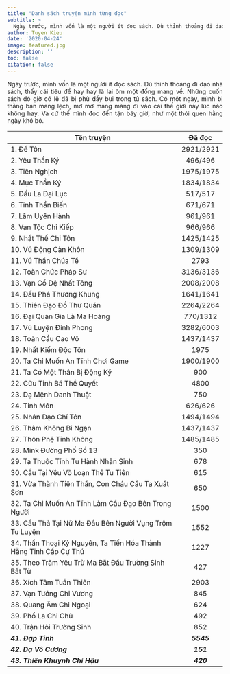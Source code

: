 ```yaml
---
title: "Danh sách truyện mình từng đọc"
subtitle: >
  Ngày trước, mình vốn là một người ít đọc sách. Dù thỉnh thoảng đi dạo nhà sách, thấy cái tiêu đề hay hay là lại ôm một đống mang về. Những cuốn sách đó...
author: Tuyen Kieu  
date: '2020-04-24'
image: featured.jpg
description: ''
toc: false
citation: false
---
```


<p style = "text-align: justify">Ngày trước, mình vốn là một người ít đọc sách. Dù thỉnh thoảng đi dạo nhà sách, thấy cái tiêu đề hay hay là lại ôm một đống mang về. Những cuốn sách đó giờ có lẽ đã bị phủ đầy bụi trong tủ sách. Có một ngày, mình bị thằng bạn mang lệch, mơ mơ màng màng đi vào cái thế giới này lúc nào không hay. Và cứ thế mình đọc đến tận bây giờ, như một thói quen hằng ngày khó bỏ. </p>

| Tên truyện|Đã đọc|
|---|:---:|
|1. Đế Tôn|2921/2921|
|2. Yêu Thần Ký|496/496|
|3. Tiên Nghịch|1975/1975|
|4. Mục Thần Ký |1834/1834|
|5. Đấu La Đại Lục |517/517|
|6. Tinh Thần Biến |671/671|
|7. Lâm Uyên Hành |961/961|
|8. Vạn Tộc Chi Kiếp |966/966|
|9. Nhất Thế Chi Tôn |1425/1425|
|10. Vũ Động Càn Khôn |1309/1309|
|11. Vũ Thần Chúa Tể |2793|
|12. Toàn Chức Pháp Sư |3136/3136|
|13. Vạn Cổ Đệ Nhất Tông |2008/2008|
|14. Đấu Phá Thương Khung |1641/1641|
|15. Thiên Đạo Đồ Thư Quán |2264/2264|
|16. Đại Quản Gia Là Ma Hoàng |770/1312|
|17. Vũ Luyện Đỉnh Phong |3282/6003|
|18. Toàn Cầu Cao Võ |1437/1437|
|19. Nhất Kiếm Độc Tôn |1975|
|20. Ta Chỉ Muốn An Tĩnh Chơi Game |1900/1900|
|21. Ta Có Một Thân Bị Động Kỹ |900|
|22. Cửu Tinh Bá Thể Quyết |4800|
|23. Dạ Mệnh Danh Thuật |750|
|24. Tinh Môn |626/626|
|25. Nhân Đạo Chí Tôn |1494/1494|
|26. Thâm Không Bỉ Ngạn |1437/1437|
|27. Thôn Phệ Tinh Không |1485/1485|
|28. Mink Đường Phố Số 13 |350|
|29. Ta Thuộc Tính Tu Hành Nhân Sinh |678|
|30. Cẩu Tại Yêu Võ Loạn Thế Tu Tiên |615| 
|31. Vừa Thành Tiên Thần, Con Cháu Cầu Ta Xuất Sơn |650|
|32. Ta Chỉ Muốn An Tĩnh Làm Cẩu Đạo Bên Trong Người |1500|
|33. Cẩu Thả Tại Nữ Ma Đầu Bên Người Vụng Trộm Tu Luyện|1552|
|34. Thần Thoại Kỷ Nguyên, Ta Tiến Hóa Thành Hằng Tinh Cấp Cự Thú|1227|
|35. Theo Trảm Yêu Trừ Ma Bắt Đầu Trường Sinh Bất Tử|427|
|36. Xích Tâm Tuần Thiên |2903|
|37. Vạn Tướng Chi Vương|845|
|38. Quang Âm Chi Ngoại|624|
|39. Phổ La Chi Chủ|492|
|40. Trận Hỏi Trường Sinh|852|
|***41. Đạp Tinh***|***5545***|
|***42. Dạ Vô Cương***|***151***|
|***43. Thiên Khuynh Chi Hậu***|***420***|
